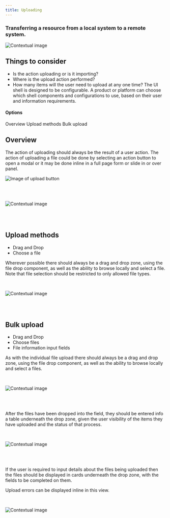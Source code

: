 ```yaml
---
title: Uploading
---
```


### Transferring a resource from a local system to a remote system.

<ImageComponent cols="8">

![Contextual image](images/1.png)

</ImageComponent>

## Things to consider

- Is the action uploading or is it importing?
- Where is the upload action performed?
- How many items will the user need to upload at any one time? The UI shell is designed to be configurable. A product or platform can choose which shell components and configurations to use, based on their user and information requirements.

#### Options

<AnchorLinks>

<AnchorLink>Overview</AnchorLink>
<AnchorLink>Upload methods</AnchorLink>
<AnchorLink>Bulk upload</AnchorLink>

</AnchorLinks>

## Overview

The action of uploading should always be the result of a user action.
The action of uploading a file could be done by selecting an action button
to open a modal or it may be done inline in a full page form or slide in or
over panel.

<style>
  {`
 .uploading-img-1 {
   max-width: 175px;
 }
`}
</style>

<ImageComponent className="uploading-img-1">

![Image of upload button](images/2.png)

</ImageComponent>
<br />
<br />
<Row>
<Column colLg={8}>

![Contextual image](images/3.png)

</Column>
</Row>
<br />
<br />

## Upload methods

- Drag and Drop
- Choose a file

Wherever possible there should always be a drag and drop zone, using the file
drop component, as well as the ability to browse locally and select a file.
Note that file selection should be restricted to only allowed file types.

<br />
<Row>
<Column colLg={8}>

![Contextual image](images/4.png)

</Column>
</Row>
<br />
<br />

## Bulk upload

- Drag and Drop
- Choose files
- File information input fields

As with the individual file upload there should always be a drag and drop
zone, using the file drop component, as well as the ability to browse locally
and select a files.

<br />
<Row>
<Column colLg={8}>

![Contextual image](images/5.png)

</Column>
</Row>
<br />
<br />

After the files have been dropped into the field, they should be entered info
a table underneath the drop zone, given the user visibility of the items they
have uploaded and the status of that process.

<br />
<Row>
<Column colLg={8}>

![Contextual image](images/6.png)

</Column>
</Row>
<br />
<br />

If the user is required to input details about the files being uploaded then
the files should be displayed in cards underneath the drop zone, with the
fields to be completed on them.

Upload errors can be displayed inline in this view.

<br />
<Row>
<Column colLg={8}>

![Contextual image](images/7.png)

</Column>
</Row>
<br />
<br />
